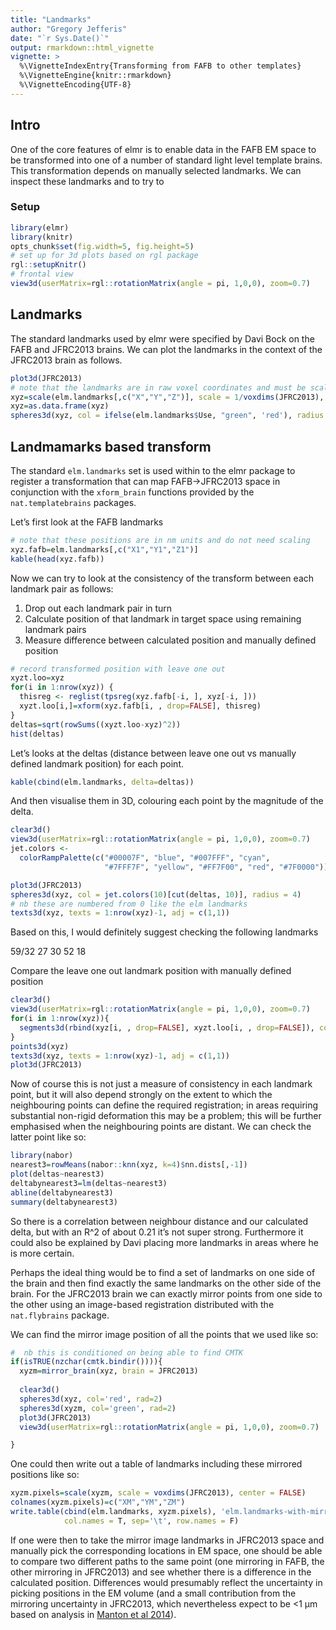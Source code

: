 ```yaml
---
title: "Landmarks"
author: "Gregory Jefferis"
date: "`r Sys.Date()`"
output: rmarkdown::html_vignette
vignette: >
  %\VignetteIndexEntry{Transforming from FAFB to other templates}
  %\VignetteEngine{knitr::rmarkdown}
  %\VignetteEncoding{UTF-8}
---
```

## Intro
One of the core features of elmr is to enable data in the FAFB EM space to be
transformed into one of a number of standard light level template brains. This
transformation depends on manually selected landmarks. We can inspect these
landmarks and to try to  

### Setup
```r
library(elmr)
library(knitr)
opts_chunk$set(fig.width=5, fig.height=5)
# set up for 3d plots based on rgl package
rgl::setupKnitr()
# frontal view
view3d(userMatrix=rgl::rotationMatrix(angle = pi, 1,0,0), zoom=0.7)
```

## Landmarks
The standard landmarks used by elmr were specified by Davi Bock on the FAFB and
JFRC2013 brains. We can plot the landmarks in the context of the JFRC2013 brain
as follows.

```r
plot3d(JFRC2013)
# note that the landmarks are in raw voxel coordinates and must be scaled
xyz=scale(elm.landmarks[,c("X","Y","Z")], scale = 1/voxdims(JFRC2013), center = FALSE)
xyz=as.data.frame(xyz)
spheres3d(xyz, col = ifelse(elm.landmarks$Use, "green", 'red'), radius = 4)
```

## Landmamarks based transform
The standard `elm.landmarks` set is used within to the elmr package to register
a transformation that can map FAFB->JFRC2013 space in conjunction with the 
`xform_brain` functions provided by the `nat.templatebrains` packages.

Let's first look at the FAFB landmarks

```r
# note that these positions are in nm units and do not need scaling
xyz.fafb=elm.landmarks[,c("X1","Y1","Z1")]
kable(head(xyz.fafb))
```

Now we can try to look at the consistency of the transform between each landmark
pair as follows:

1. Drop out each landmark pair in turn
2. Calculate position of that landmark in target space using remaining landmark pairs
3. Measure difference between calculated position and manually defined position

```r
# record transformed position with leave one out
xyzt.loo=xyz
for(i in 1:nrow(xyz)) {
  thisreg <- reglist(tpsreg(xyz.fafb[-i, ], xyz[-i, ]))
  xyzt.loo[i,]=xform(xyz.fafb[i, , drop=FALSE], thisreg)
}
deltas=sqrt(rowSums((xyzt.loo-xyz)^2))
hist(deltas)
```

Let's looks at the deltas (distance between leave one out vs manually defined landmark position)
for each point.

```r
kable(cbind(elm.landmarks, delta=deltas))
```

And then visualise them in 3D, colouring each point by the magnitude of the delta.

```r
clear3d()
view3d(userMatrix=rgl::rotationMatrix(angle = pi, 1,0,0), zoom=0.7)
jet.colors <-
  colorRampPalette(c("#00007F", "blue", "#007FFF", "cyan",
                     "#7FFF7F", "yellow", "#FF7F00", "red", "#7F0000"))

plot3d(JFRC2013)
spheres3d(xyz, col = jet.colors(10)[cut(deltas, 10)], radius = 4)
# nb these are numbered from 0 like the elm landmarks
texts3d(xyz, texts = 1:nrow(xyz)-1, adj = c(1,1))
```

Based on this, I would definitely suggest checking the following landmarks

59/32
27
30
52
18

Compare the leave one out landmark position with manually defined position

```r
clear3d()
view3d(userMatrix=rgl::rotationMatrix(angle = pi, 1,0,0), zoom=0.7)
for(i in 1:nrow(xyz)){
  segments3d(rbind(xyz[i, , drop=FALSE], xyzt.loo[i, , drop=FALSE]), col=jet.colors(10)[cut(deltas, 10)][i], lwd=3)
}
points3d(xyz)
texts3d(xyz, texts = 1:nrow(xyz)-1, adj = c(1,1))
plot3d(JFRC2013)
```

Now of course this is not just a measure of consistency in each landmark point, 
but it will also depend strongly on the extent to which the neighbouring points
can define the required registration; in areas requiring substantial non-rigid
deformation this may be a problem; this will be further emphasised when the
neighbouring points are distant. We can check the latter point like so:

```r
library(nabor)
nearest3=rowMeans(nabor::knn(xyz, k=4)$nn.dists[,-1])
plot(deltas~nearest3)
deltabynearest3=lm(deltas~nearest3)
abline(deltabynearest3)
summary(deltabynearest3)
```

So there is a correlation between neighbour distance and our calculated delta,
but with an R^2 of about 0.21 it's not super strong. Furthermore it could also
be explained by Davi placing more landmarks in areas where he is more certain.

Perhaps the ideal thing would be to find a set of landmarks on one side of the
brain and then find exactly the same landmarks on the other side of the brain.
For the JFRC2013 brain we can exactly mirror points from one side to the other 
using an image-based registration distributed with the `nat.flybrains` package.

We can find the mirror image position of all the points that we used like so:

```r
#  nb this is conditioned on being able to find CMTK
if(isTRUE(nzchar(cmtk.bindir()))){
  xyzm=mirror_brain(xyz, brain = JFRC2013)
  
  clear3d()
  spheres3d(xyz, col='red', rad=2)
  spheres3d(xyzm, col='green', rad=2)
  plot3d(JFRC2013)
  view3d(userMatrix=rgl::rotationMatrix(angle = pi, 1,0,0), zoom=0.7)

}
```

One could then write out a table of landmarks including these mirrored positions
like so:

```r
xyzm.pixels=scale(xyzm, scale = voxdims(JFRC2013), center = FALSE)
colnames(xyzm.pixels)=c("XM","YM","ZM")
write.table(cbind(elm.landmarks, xyzm.pixels), 'elm.landmarks-with-mirror.tsv',
            col.names = T, sep='\t', row.names = F)
```


If one were then to take the mirror image landmarks in JFRC2013 space and 
manually pick the corresponding locations in EM space, one should be able to 
compare two different paths to the same point (one mirroring in FAFB, the other
mirroring in JFRC2013) and see whether there is a difference in the calculated
position. Differences would presumably reflect the uncertainty in picking 
positions in the EM volume (and a small contribution from the mirroring 
uncertainty in JFRC2013, which nevertheless expect to be <1 µm based on analysis in
[Manton et al 2014](https://doi.org/10.1101/006353)).
